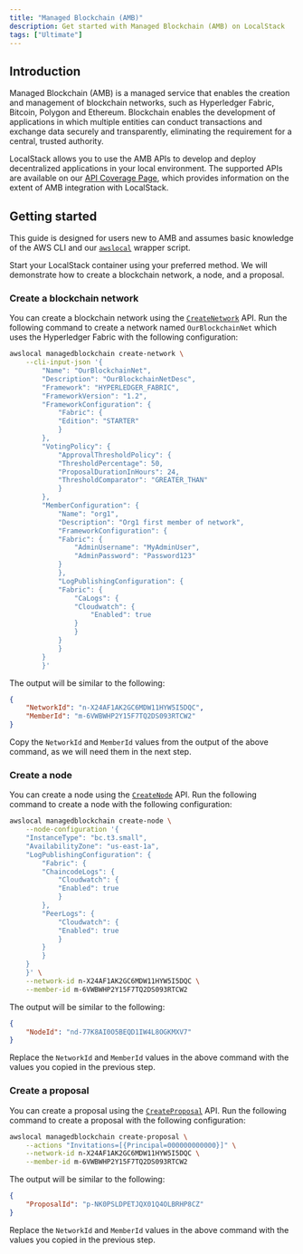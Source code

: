 ```yaml
---
title: "Managed Blockchain (AMB)"
description: Get started with Managed Blockchain (AMB) on LocalStack
tags: ["Ultimate"]
---
```


## Introduction

Managed Blockchain (AMB) is a managed service that enables the creation and management of blockchain networks, such as Hyperledger Fabric, Bitcoin, Polygon and Ethereum.
Blockchain enables the development of applications in which multiple entities can conduct transactions and exchange data securely and transparently, eliminating the requirement for a central, trusted authority.

LocalStack allows you to use the AMB APIs to develop and deploy decentralized applications in your local environment.
The supported APIs are available on our [API Coverage Page](), which provides information on the extent of AMB integration with LocalStack.

## Getting started

This guide is designed for users new to AMB and assumes basic knowledge of the AWS CLI and our [`awslocal`](https://github.com/localstack/awscli-local) wrapper script.

Start your LocalStack container using your preferred method.
We will demonstrate how to create a blockchain network, a node, and a proposal.

### Create a blockchain network

You can create a blockchain network using the [`CreateNetwork`](https://docs.aws.amazon.com/managed-blockchain/latest/APIReference/API_CreateNetwork.html) API.
Run the following command to create a network named `OurBlockchainNet` which uses the Hyperledger Fabric with the following configuration:

```bash
awslocal managedblockchain create-network \
    --cli-input-json '{
        "Name": "OurBlockchainNet",
        "Description": "OurBlockchainNetDesc",
        "Framework": "HYPERLEDGER_FABRIC",
        "FrameworkVersion": "1.2",
        "FrameworkConfiguration": {
            "Fabric": {
            "Edition": "STARTER"
            }
        },
        "VotingPolicy": {
            "ApprovalThresholdPolicy": {
            "ThresholdPercentage": 50,
            "ProposalDurationInHours": 24,
            "ThresholdComparator": "GREATER_THAN"
            }
        },
        "MemberConfiguration": {
            "Name": "org1",
            "Description": "Org1 first member of network",
            "FrameworkConfiguration": {
            "Fabric": {
                "AdminUsername": "MyAdminUser",
                "AdminPassword": "Password123"
            }
            },
            "LogPublishingConfiguration": {
            "Fabric": {
                "CaLogs": {
                "Cloudwatch": {
                    "Enabled": true
                }
                }
            }
            }
        }
        }'
```

The output will be similar to the following:

```json
{
    "NetworkId": "n-X24AF1AK2GC6MDW11HYW5I5DQC",
    "MemberId": "m-6VWBWHP2Y15F7TQ2DS093RTCW2"
}
```

Copy the `NetworkId` and `MemberId` values from the output of the above command, as we will need them in the next step.

### Create a node

You can create a node using the [`CreateNode`](https://docs.aws.amazon.com/managed-blockchain/latest/APIReference/API_CreateNode.html) API.
Run the following command to create a node with the following configuration:

```bash
awslocal managedblockchain create-node \
    --node-configuration '{
    "InstanceType": "bc.t3.small",
    "AvailabilityZone": "us-east-1a",
    "LogPublishingConfiguration": {
        "Fabric": {
        "ChaincodeLogs": {
            "Cloudwatch": {
            "Enabled": true
            }
        },
        "PeerLogs": {
            "Cloudwatch": {
            "Enabled": true
            }
        }
        }
    }
    }' \
    --network-id n-X24AF1AK2GC6MDW11HYW5I5DQC \
    --member-id m-6VWBWHP2Y15F7TQ2DS093RTCW2
```

The output will be similar to the following:

```json
{
    "NodeId": "nd-77K8AI0O5BEQD1IW4L8OGKMXV7"
}
```

Replace the `NetworkId` and `MemberId` values in the above command with the values you copied in the previous step.

### Create a proposal

You can create a proposal using the [`CreateProposal`](https://docs.aws.amazon.com/managed-blockchain/latest/APIReference/API_CreateProposal.html) API.
Run the following command to create a proposal with the following configuration:

```bash
awslocal managedblockchain create-proposal \
    --actions "Invitations=[{Principal=000000000000}]" \
    --network-id n-X24AF1AK2GC6MDW11HYW5I5DQC \
    --member-id m-6VWBWHP2Y15F7TQ2DS093RTCW2
```

The output will be similar to the following:

```json
{
    "ProposalId": "p-NK0PSLDPETJQX01Q4OLBRHP8CZ"
}
```

Replace the `NetworkId` and `MemberId` values in the above command with the values you copied in the previous step.
